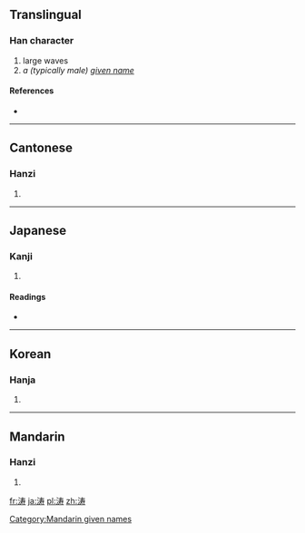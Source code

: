 {{also|濤}}
==Translingual==

===Han character===
{{Han char|rn=85|rad=水|as=07|sn=10|four=|canj=水手大戈 (EQKI)}}

# large waves
# ''a (typically male) [[given name]]''

====References====
* {{Han ref|kx=0627.311|hdz=31618.110|uh=6D9B|ud=28059}}

----

==Cantonese==

===Hanzi===
{{yue-hanzi|jyut=|y=tou4|tra=濤}}

# {{defn|lang=yue|sort=水07}}

----

==Japanese==

===Kanji===
{{ja-kanji|grade=|rs=水07}}

# {{defn|lang=ja|sort=水07}}

====Readings====
* {{ja-readings|on=[[とう]] (tō)|kun=[[なみ]] (nami)}}

----

==Korean==

===Hanja===
{{ko-hanja|hangeul=도|eumhun=물결|rv=|mr=|y=}}

# {{defn|lang=ko|sort=水07}}

----

==Mandarin==

===Hanzi===
{{cmn-hanzi|tra=濤|pin=[[tāo]] ([[tao1]]), [[Tāo]] ([[Tao1]])|wg=t'ao<sup>1</sup>, T'ao<sup>1</sup>}}

# {{defn|lang=cmn|sort=水07}}

[[Category:Mandarin given names]]

[[fr:涛]]
[[ja:涛]]
[[pl:涛]]
[[zh:涛]]